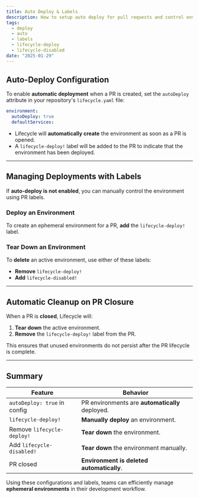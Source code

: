 ```yaml
---
title: Auto Deploy & Labels
description: How to setup auto deploy for pull requests and control envionment with labels
tags:
  - deploy
  - auto
  - labels
  - lifecycle-deploy
  - lifecycle-disabled
date: "2025-01-29"
---
```


## Auto-Deploy Configuration

To enable **automatic deployment** when a PR is created, set the `autoDeploy` attribute in your repository's `lifecycle.yaml` file:

```yaml {2} filename="lifecycle.yaml"
environment:
  autoDeploy: true
  defaultServices:
```

- Lifecycle will **automatically create** the environment as soon as a PR is opened.
- A `lifecycle-deploy!` label will be added to the PR to indicate that the environment has been deployed.

---

## Managing Deployments with Labels

If **auto-deploy is not enabled**, you can manually control the environment using PR labels.

### Deploy an Environment

To create an ephemeral environment for a PR, **add** the `lifecycle-deploy!` label.

### Tear Down an Environment

To **delete** an active environment, use either of these labels:

- **Remove** `lifecycle-deploy!`
- **Add** `lifecycle-disabled!`

---

## Automatic Cleanup on PR Closure

When a PR is **closed**, Lifecycle will:

1. **Tear down** the active environment.
2. **Remove** the `lifecycle-deploy!` label from the PR.

This ensures that unused environments do not persist after the PR lifecycle is complete.

---

## Summary

| Feature                      | Behavior                                        |
| ---------------------------- | ----------------------------------------------- |
| `autoDeploy: true` in config | PR environments are **automatically** deployed. |
| `lifecycle-deploy!`          | **Manually deploy** an environment.             |
| Remove `lifecycle-deploy!`   | **Tear down** the environment.                  |
| Add `lifecycle-disabled!`    | **Tear down** the environment manually.         |
| PR closed                    | **Environment is deleted automatically**.       |

Using these configurations and labels, teams can efficiently manage **ephemeral environments** in their development workflow.
